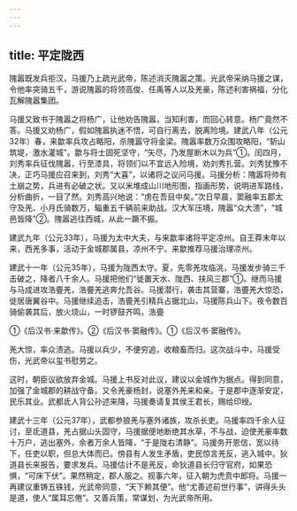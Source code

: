 ```yaml
---
---
---
```

title: 平定陇西
---



隗嚣既发兵拒汉，马援乃上疏光武帝，陈述消灭隗嚣之策。光武帝采纳马援之谋，令他率突骑五千，游说隗嚣的将领高俊、任禹等人以及羌豪，陈述利害祸福，分化瓦解隗嚣集团。

马援又致书于隗嚣之将杨广，让他劝告隗嚣，当知利害，而回心转意。杨广竟然不答。马援又劝杨广，假如隗嚣执迷不悟，可自行离去，脱离险境。建武八年（公元32年）春，来歙率兵攻占略阳，杀隗嚣守将金梁。隗嚣率数万众围攻略阳，“斩山筑堤，激水灌城”。歙与将士固死坚守，“矢尽，乃发屋断木以为兵”①。闰四月，刘秀率兵征伐隗嚣，行至漆具，将领们以不宜远入险境，劝刘秀扎营。刘秀犹豫不决，正巧马援应召来到，刘秀“大喜”，以诸将之议问马援。马援分析：隗嚣将帅有土崩之势，兵进有必破之状。又以米堆成山川地形图，指画形势，说明进军路线，分析曲折，一目了然。刘秀高兴地说：“虏在吾目中矣。”次日早晨，窦融率五郡太守及羌、小月氏骑数万，辎重五千辆前来助战。汉大军压境，隗嚣“众大溃”，“城邑皆降”②。隗嚣逃往西城，从此一蹶不振。

建武九年（公元33年），马援为太中大夫，与来歙率诸将平定凉州。自王莽末年以来，西羌多事，活动于金城郡属县，凉州不宁。来歙推荐马援治理凉州。

建武十一年（公元35年），马援为陇西太守。夏，先零羌攻临洮，马援发步骑三千击破之，降者八千余人。马援把他们“徙置天水、陇西、扶风三郡”①。继而马援与马成进攻浩亹羌，浩亹羌逃奔允吾谷。马援潜行，袭击其营寨，浩亹羌大惊恐，徙居唐翼谷中。马援继续追击，浩亹羌引精兵占据北山，马援陈兵山下。夜令数百骑偷袭其后，放火烧山，一时锣鼓齐鸣，浩亹

①《后汉书·来歙传》。②《后汉书·窦融传》。①《后汉书·窦融传》。

羌大惊，率众溃逃。马援以兵少，不便穷追，收粮畜而归。这次战斗中，马援受伤，光武帝以玺书慰劳之。

这时，朝臣议欲放弃金城。马援上书反对此议，建议以金城作为据点。得到同意，加强了金城郡的耕战守备。又令羌豪杨封，说塞外羌来和亲。于是郡中逐渐安定，民乐其业。武都氐人背公孙述来降，马援奏请复其侯王君长，赐给印绶。

建武十三年（公元37年），武都参狼羌与塞外诸族，攻杀长吏。马援率四千余人征讨，至氐道县，羌占据山头固守，马援据便地断绝其水草，不与战，迫使羌豪率数十万户，逃出塞外，余者万余人皆降，“于是陇右清静”。马援务开恩信，宽以待下，任吏以职，但总大体而已。傍县有人发生矛盾，吏民惊言羌反，逃入城中。狄道县长来报告，要求发兵。马援估计不是羌反，命狄道县长归守官府，如果恐惧，“可床下伏”。果然稍定，郡人服之。视事六年，征入朝为虎贲中郎将。马援一再建议重铸五铢钱，光武帝同意，“天下赖其便”。他“尤善述前世行事”，讲得头头是道，使人“属耳忘倦”。又善兵策，常谋划，为光武帝所用。